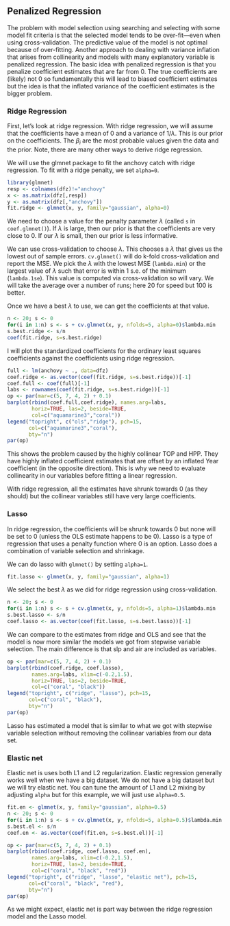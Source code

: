 ## Penalized Regression {#MREGPR}

<!--
if(file.exists("Fish-Forecast.Rmd")) file.remove("Fish-Forecast.Rmd")
bookdown::preview_chapter("Forecasting-6-2-Covariates-MSEG.Rmd")
-->


<!--
https://www.analyticsvidhya.com/blog/2017/06/a-comprehensive-guide-for-linear-ridge-and-lasso-regression/
-->

The problem with model selection using searching and selecting with some model fit criteria is that the selected model tends to be over-fit---even when using cross-validation.  The predictive value of the model is not optimal because of over-fitting. Another approach to dealing with variance inflation that arises from collinearity and models with many explanatory variable is penalized regression.  The basic idea with penalized regression is that you penalize coefficient estimates that are far from 0.  The true coefficients are (likely) not 0 so fundamentally this will lead to biased coefficient estimates but the idea is that the inflated variance of the coefficient estimates is the bigger problem.  

### Ridge Regression


First, let's look at ridge regression.  With ridge regression, we will assume that the coefficients have a mean of 0 and a variance of $1/\lambda$. This is our prior on the coefficients.  The $\beta_i$ are the most probable values given the data and the prior. Note, there are many other ways to derive ridge regression.  

We will use the glmnet package to fit the anchovy catch with ridge regression.  To fit with a ridge penalty, we set `alpha=0`.

```r
library(glmnet)
resp <- colnames(dfz)!="anchovy"
x <- as.matrix(dfz[,resp])
y <- as.matrix(dfz[,"anchovy"])
fit.ridge <- glmnet(x, y, family="gaussian", alpha=0)
```

We need to choose a value for the penalty parameter $\lambda$ (called `s` in `coef.glmnet()`). If $\lambda$ is large, then our prior is that the coefficients are very close to 0.  If our $\lambda$ is small, then our prior is less informative.

We can use cross-validation to choose $\lambda$.  This chooses a $\lambda$ that gives us the lowest out of sample errors. `cv.glmnet()` will do k-fold cross-validation and report the MSE.  We pick the $\lambda$ with the lowest MSE (`lambda.min`) or the largest value of $\lambda$ such that error is within 1 s.e. of the minimum (`lambda.1se`).  This value is computed via cross-validation so will vary.  We will take the average over a number of runs; here 20 for speed but 100 is better.

Once we have a best $\lambda$ to use, we can get the coefficients at that value.
```r
n <- 20; s <- 0
for(i in 1:n) s <- s + cv.glmnet(x, y, nfolds=5, alpha=0)$lambda.min
s.best.ridge <- s/n
coef(fit.ridge, s=s.best.ridge)
```

I will plot the standardized coefficients for the ordinary least squares coefficients against the coefficients using ridge regression.

```r
full <- lm(anchovy ~ ., data=dfz)
coef.ridge <- as.vector(coef(fit.ridge, s=s.best.ridge))[-1]
coef.full <- coef(full)[-1]
labs <- rownames(coef(fit.ridge, s=s.best.ridge))[-1]
op <- par(mar=c(5, 7, 4, 2) + 0.1)
barplot(rbind(coef.full,coef.ridge), names.arg=labs, 
        horiz=TRUE, las=2, beside=TRUE,
        col=c("aquamarine3","coral"))
legend("topright", c("ols","ridge"), pch=15, 
       col=c("aquamarine3","coral"), 
       bty="n")
par(op)
```

This shows the problem caused by the highly collinear TOP and HPP.  They have highly inflated coefficient estimates that are offset by an inflated Year coefficient (in the opposite direction).  This is why we need to evaluate collinearity in our variables before fitting a linear regression.

With ridge regression, all the estimates have shrunk towards 0 (as they should) but the collinear variables still have very large coefficients.

### Lasso

In ridge regression, the coefficients will be shrunk towards 0 but none will be set to 0 (unless the OLS estimate happens to be 0).  Lasso is a type of regression that uses a penalty function where 0 is an option.  Lasso does a combination of variable selection and shrinkage.
 
We can do lasso with `glmnet()` by setting `alpha=1`.

```r
fit.lasso <- glmnet(x, y, family="gaussian", alpha=1)
```
We select the best $\lambda$ as we did for ridge regression using cross-validation.
```r
n <- 20; s <- 0
for(i in 1:n) s <- s + cv.glmnet(x, y, nfolds=5, alpha=1)$lambda.min
s.best.lasso <- s/n
coef.lasso <- as.vector(coef(fit.lasso, s=s.best.lasso))[-1]
```

We can compare to the estimates from ridge and OLS and see that the model is now more similar the models we got from stepwise variable selection.
The main difference is that slp and air are included as variables.

```r
op <- par(mar=c(5, 7, 4, 2) + 0.1)
barplot(rbind(coef.ridge, coef.lasso), 
        names.arg=labs, xlim=c(-0.2,1.5),
        horiz=TRUE, las=2, beside=TRUE,
        col=c("coral", "black"))
legend("topright", c("ridge", "lasso"), pch=15, 
       col=c("coral", "black"), 
       bty="n")
par(op)
```

Lasso has estimated a model that is similar to what we got with stepwise variable selection without removing the collinear variables from our data set. 

### Elastic net

<!--
https://www.analyticsvidhya.com/blog/2017/06/a-comprehensive-guide-for-linear-ridge-and-lasso-regression/
-->

Elastic net is uses both L1 and L2 regularization. Elastic regression generally works well when we have a big dataset.  We do not have a big dataset but we will try elastic net.  You can tune the amount of L1 and L2 mixing by adjusting `alpha` but for this example, we will just use `alpha=0.5`.

```r
fit.en <- glmnet(x, y, family="gaussian", alpha=0.5)
n <- 20; s <- 0
for(i in 1:n) s <- s + cv.glmnet(x, y, nfolds=5, alpha=0.5)$lambda.min
s.best.el <- s/n
coef.en <- as.vector(coef(fit.en, s=s.best.el))[-1]
```


```r
op <- par(mar=c(5, 7, 4, 2) + 0.1)
barplot(rbind(coef.ridge, coef.lasso, coef.en), 
        names.arg=labs, xlim=c(-0.2,1.5),
        horiz=TRUE, las=2, beside=TRUE,
        col=c("coral", "black", "red"))
legend("topright", c("ridge", "lasso", "elastic net"), pch=15, 
       col=c("coral", "black", "red"), 
       bty="n")
par(op)
```
As we might expect, elastic net is part way between the ridge regression model and the Lasso model.

